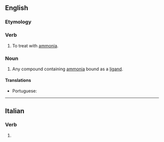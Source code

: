 ==English==

===Etymology===
{{suffix|en|ammonia|ate}}

===Verb===
{{en-verb}}

# {{lb|en|transitive}} To treat with [[ammonia]].

===Noun===
{{en-noun}}

# {{lb|en|inorganic chemistry}} Any compound containing [[ammonia]] bound as a [[ligand]].

====Translations====
{{trans-top|any compound containing ammonia bound as a ligand}}
* Portuguese: {{t|pt|amoniato|m}}
{{trans-mid}}
{{trans-bottom}}

----

==Italian==

===Verb===
{{head|it|verb form}}

# {{inflection of|it|ammonire||2|p|pres|subj}}